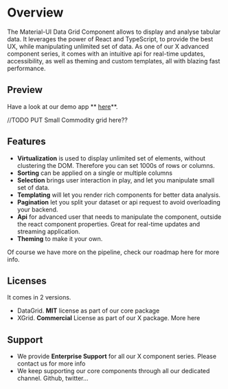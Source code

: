 
<Meta title="1. Docs/0. Overview" component={XGrid} />

# Overview

The Material-UI Data Grid Component allows to display and analyse tabular data. It leverages the power of React and TypeScript, to provide the best UX, while manipulating unlimited set of data.
As one of our X advanced component series, it comes with an intuitive api for real-time updates, accessibility, as well as theming and custom templates, all with blazing fast performance.

## Preview

Have a look at our demo app ** [here](https://muix-preview.netlify.app/#/grid)**.

//TODO PUT Small Commodity grid here??

## Features

- **Virtualization** is used to display unlimited set of elements, without clustering the DOM. Therefore you can set 1000s of rows or columns.
- **Sorting** can be applied on a single or multiple columns
- **Selection** brings user interaction in play, and let you manipulate small set of data.
- **Templating** will let you render rich components for better data analysis.
- **Pagination** let you split your dataset or api request to avoid overloading your backend.
- **Api** for advanced user that needs to manipulate the component, outside the react component properties. Great for real-time updates and streaming application.
- **Theming** to make it your own.

Of course we have more on the pipeline, check our roadmap here for more info.

## Licenses

It comes in 2 versions.

- DataGrid. **MIT** license as part of our core package
- XGrid. **Commercial** License as part of our X package. More here

## Support

- We provide **Enterprise Support** for all our X component series. Please contact us for more info
- We keep supporting our core components through all our dedicated channel. Github, twitter...
